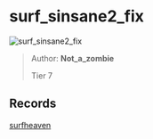 
# surf_sinsane2_fix

![surf_sinsane2_fix](https://raw.githubusercontent.com/Sayt123/SurfMapPics/Maps-and-bonuses/csgo/surf_sinsane2_fix.jpg)

> Author: **Not_a_zombie**
>
> Tier 7

## Records

[surfheaven](https://surfheaven.eu/map/surf_sinsane2_fix)

